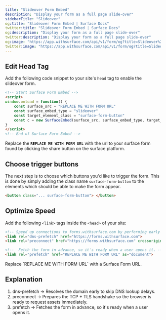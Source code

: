 ```yaml
---
title: "Slideover Form Embed"
description: "Display your form as a full page slide-over"
sidebarTitle: "Slideover"
og:title: "Slideover Form Embed | Surface Docs"
twitter:title: "Slideover Form Embed | Surface Docs"
og:description: "Display your form as a full page slide-over"
twitter:description: "Display your form as a full page slide-over"
og:image: "https://app.withsurface.com/api/v1/form/og?title=Slideover%20Form%20Embed"
twitter:image: "https://app.withsurface.com/api/v1/form/og?title=Slideover%20Form%20Embed"
---
```



<SurfaceTagWarning />

## Edit Head Tag

Add the following code snippet to your site's `head` tag to enable the slideover form.

```html
<!-- Start Surface Form Embed -->
<script>
window.onload = function() {
    const surface_src = "REPLACE ME WITH FORM URL"
    const surface_embed_type = "slideover"
    const target_element_class = "surface-form-button"
    const c = new SurfaceEmbed(surface_src, surface_embed_type, target_element_class)
}
</script>
<!-- End of Surface Form Embed -->
```

Replace the **`REPLACE ME WITH FORM URL`** with the url to your surface form found by clicking the share button on the surface platform.

## Choose trigger buttons

The next step is to choose which buttons you'd like to trigger the form. This is done by simply adding the class name `surface-form-button` to the elements which should be able to make the form appear.

```html
<button class="... surface-form-button"> </button>
```

## Optimize Speed

Add the following `<link>` tags inside the `<head>` of your site:

```html
<!-- Speed up connections to forms.withsurface.com by performing early DNS resolution and TCP handshake -->
<link rel="dns-prefetch" href="https://forms.withsurface.com">
<link rel="preconnect" href="https://forms.withsurface.com" crossorigin>

<!--  Fetch the form in advance, so it's ready when a user opens it. -->
<link rel="prefetch" href="REPLACE ME WITH FORM URL" as="document">
```

<Info>
Replace `REPLACE ME WITH FORM URL` with a Surface Form URL.
</Info>

## Explanation

1. dns-prefetch → Resolves the domain early to skip DNS lookup delays.
2. preconnect → Prepares the TCP + TLS handshake so the browser is ready to request assets immediately.
3. prefetch → Fetches the form in advance, so it's ready when a user opens it.
